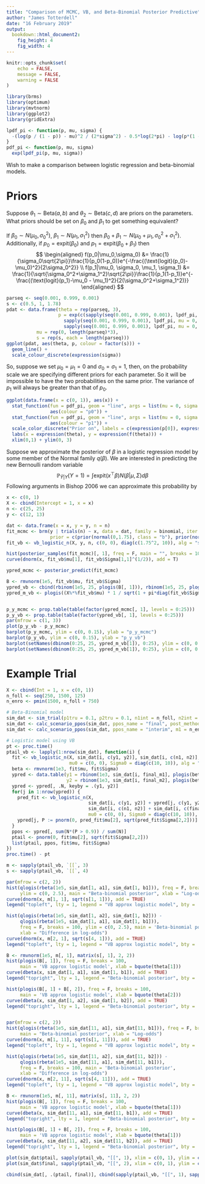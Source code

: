 ```yaml
---
title: "Comparison of MCMC, VB, and Beta-Binomial Posterior Predictive"
author: "James Totterdell"
date: "16 February 2019"
output: 
  bookdown::html_document2:
    fig_height: 4
    fig_width: 4
---
```


```r
knitr::opts_chunk$set(
	echo = FALSE,
	message = FALSE,
	warning = FALSE
)
```


```r
library(brms)
library(optimum)
library(mvtnorm)
library(ggplot2)
library(gridExtra)
```


```r
lpdf_pi <- function(p, mu, sigma) {
  -(log(p / (1 - p)) - mu)^2 / (2*sigma^2) - 0.5*log(2*pi) - log(p*(1 - p)) - log(sigma)
}
pdf_pi <- function(p, mu, sigma)
  exp(lpdf_pi(p, mu, sigma))
```

Wish to make a comparison between logistic regression and beta-binomial models. 

# Priors

Suppose $\theta_1\sim\text{Beta}(a,b)$ and $\theta_2\sim\text{Beta}(c,d)$ are priors on the parameters. What priors should be set on $\beta_0$ and $\beta_1$ to get something equivalent?

If $\beta_0\sim N(\mu_0,\sigma_0^2)$, $\beta_1 \sim N(\mu_1,\sigma_1^2)$ then $\beta_0+\beta_1\sim N(\mu_0+\mu_1,\sigma_0^2+\sigma_1^2)$. Additionally, if $p_0 = \text{expit}(\beta_0)$ and $p_1 = \text{expit}(\beta_0+\beta_1)$ then 
$$
\begin{aligned}
f(p_0|\mu_0,\sigma_0) &= 
\frac{1}{\sigma_0\sqrt{2\pi}}\frac{1}{p_0(1-p_0)}e^{-\frac{(\text{logit}(p_0)-\mu_0)^2}{2\sigma_0^2}} \\
f(p_1|\mu_0, \sigma_0, \mu_1, \sigma_1) &=
\frac{1}{\sqrt{\sigma_0^2+\sigma_1^2}\sqrt{2\pi}}\frac{1}{p_1(1-p_1)}e^{-\frac{(\text{logit}(p_1)-\mu_0 - \mu_1)^2}{2(\sigma_0^2+\sigma_1^2)}}
\end{aligned}
$$

```r
parseq <- seq(0.001, 0.999, 0.001)
s <- c(0.5, 1, 1.78)
pdat <- data.frame(theta = rep(parseq, 3),
                   p = exp(c(sapply(seq(0.001, 0.999, 0.001), lpdf_pi, mu = 0, s = s[1]),
                     sapply(seq(0.001, 0.999, 0.001), lpdf_pi, mu = 0, s = s[2]),
                     sapply(seq(0.001, 0.999, 0.001), lpdf_pi, mu = 0, s = s[3]))),
           mu = rep(0, length(parseq)*3),
           s = rep(s, each = length(parseq)))
ggplot(pdat, aes(theta, p, colour = factor(s))) +
  geom_line() +
  scale_colour_discrete(expression(sigma))
```

So, suppose we set $\mu_0=\mu_1=0$ and $\sigma_0=\sigma_1=1$, then, on the probability scale we are specifying different priors for each parameter. So it will be impossible to have the two probabilities on the same prior. The variance of $p_1$ will always be greater than that of $p_0$.

```r
ggplot(data.frame(x = c(0, 1)), aes(x)) +
  stat_function(fun = pdf_pi, geom = "line", args = list(mu = 0, sigma = 1),
                aes(colour = "p0")) +
  stat_function(fun = pdf_pi, geom = "line", args = list(mu = 0, sigma = sqrt(1 + 1)),
                aes(colour = "p1")) +
  scale_color_discrete("Prior on", labels = c(expression(p[0]), expression(p[1]))) +
  labs(x = expression(theta), y = expression(f(theta))) +
  xlim(0,1) + ylim(0, 3)
```


Suppose we approximate the posterior of $\beta$ in a logistic regression model by some member of the Normal family $q(\beta)$. We are interested in predicting the new Bernoulli random variable
$$
\mathbb P_{\tilde Y|Y}(Y=1) = \int \text{expit}(x^\top\beta)N(\beta|\mu,\Sigma)d\beta
$$
Following arguments in Bishop 2006 we can approximate this probability by


```r
x <- c(0, 1)
X <- cbind(Intercept = 1, x = x)
n <- c(25, 25)
y <- c(12, 13)

dat <- data.frame(x = x, y = y, n = n)
fit_mcmc <- brm(y | trials(n) ~ x, data = dat, family = binomial, iter = 50000,
                prior = c(prior(normal(0,1.75), class = "b"), prior(normal(0,sqrt(10)), class = "Intercept")))
fit_vb <- vb_logistic_n(X, y, n, c(0, 0), diag(c(1.75^2, 10)), alg = "sj")

hist(posterior_samples(fit_mcmc)[, 1], freq = F, main = "", breaks = 100)
curve(dnorm(x, fit_vb$mu[1], fit_vb$Sigma[1,1]^(1/2)), add = T)

ypred_mcmc <- posterior_predict(fit_mcmc)

B <- rmvnorm(1e5, fit_vb$mu, fit_vb$Sigma)
ypred_vb <- cbind(rbinom(1e5, 25, plogis(B[, 1])), rbinom(1e5, 25, plogis(B[, 1] + B[, 2])))
ypred_m_vb <- plogis((X%*%fit_vb$mu) * 1 / sqrt(1 + pi*diag(fit_vb$Sigma)/8))


p_y_mcmc <- prop.table(table(factor(ypred_mcmc[, 1], levels = 0:25)))
p_y_vb <- prop.table(table(factor(ypred_vb[, 1], levels = 0:25)))
par(mfrow = c(1, 3))
plot(p_y_vb - p_y_mcmc)
barplot(p_y_mcmc, ylim = c(0, 0.15), ylab = "p_y_mcmc")
barplot(p_y_vb, ylim = c(0, 0.15), ylab = "p_y_vb")
barplot(setNames(dbinom(0:25, 25, ypred_m_vb[1]), 0:25), ylim = c(0, 0.15))
barplot(setNames(dbinom(0:25, 25, ypred_m_vb[1]), 0:25), ylim = c(0, 0.15))
```


# Example Trial


```r
X <- cbind(Int = 1, x = c(0, 1))
n_foll <- seq(250, 1500, 125)
n_enro <- pmin(1500, n_foll + 750)

# Beta-Binomial model
sim_dat <- sim_trial(p1tru = 0.1, p2tru = 0.1, n1int = n_foll, n2int = n_foll, a1 = 1, b1 = 1, a2 = 1, b2 = 1)
sim_dat <- calc_scenario_ppos(sim_dat, ppos_name = "final", post_method = "exact")
sim_dat <- calc_scenario_ppos(sim_dat, ppos_name = "interim", m1 = n_enro, m2 = n_enro, post_method = "exact")

# Logistic model using VB
pt <- proc.time()
ptail_vb <- lapply(1:nrow(sim_dat), function(i) {
  fit <- vb_logistic_n(X, sim_dat[i, c(y1, y2)], sim_dat[i, c(n1, n2)], 
                       mu0 = c(0, 0), Sigma0 = diag(c(10, 10)), alg = "sj")
  beta <- rmvnorm(1e3, fit$mu, fit$Sigma)
  ypred <- data.table(y1 = rbinom(1e3, sim_dat[i, final_m1], plogis(beta[, 1])),
                      y2 = rbinom(1e3, sim_dat[i, final_m2], plogis(beta[, 1] + beta[, 2])))
  ypred <- ypred[, .N, keyby = .(y1, y2)]
  for(j in 1:nrow(ypred)) {
    pred_fit <- vb_logistic_n(X, 
                              sim_dat[i, c(y1, y2)] + ypred[j, c(y1, y2)],
                              sim_dat[i, c(n1, n2)] + sim_dat[i, c(final_m1, final_m2)],
                              mu0 = c(0, 0), Sigma0 = diag(c(10, 10)), alg = "sj")
    ypred[j, P := pnorm(0, pred_fit$mu[2], sqrt(pred_fit$Sigma[2,2]))]
  }
  ppos <- ypred[, sum(N*(P > 0.9)) / sum(N)]
  ptail <- pnorm(0, fit$mu[2], sqrt(fit$Sigma[2,2]))
  list(ptail, ppos, fit$mu, fit$Sigma)
})
proc.time() - pt

m <- sapply(ptail_vb, `[[`, 3)
s <- sapply(ptail_vb, `[[`, 4)

par(mfrow = c(2, 2))
hist(qlogis(rbeta(1e5, sim_dat[1, a1], sim_dat[1, b1])), freq = F, breaks = 100,
     ylim = c(0, 2.5), main = "Beta-binomial posterior", xlab = "Log-odds")
curve(dnorm(x, m[1, 1], sqrt(s[1, 1])), add = TRUE)
legend("topleft", lty = 1, legend = "VB approx logistic model", bty = 'n')

hist(qlogis(rbeta(1e5, sim_dat[1, a2], sim_dat[1, b2])) -
     qlogis(rbeta(1e5, sim_dat[1, a1], sim_dat[1, b1])), 
     freq = F, breaks = 100, ylim = c(0, 2.5), main = 'Beta-binomial posterior',
     xlab = "Difference in log-odds")
curve(dnorm(x, m[2, 1], sqrt(s[4, 1])), add = TRUE)
legend("topleft", lty = 1, legend = "VB approx logistic model", bty = 'n')

B <- rmvnorm(1e5, m[, 1], matrix(s[, 1], 2, 2))
hist(plogis(B[, 1]), freq = F, breaks = 100, 
     main = 'VB approx logistic model', xlab = bquote(theta[1]))
curve(dbeta(x, sim_dat[1, a1], sim_dat[1, b1]), add = TRUE)
legend("topright", lty = 1, legend = "Beta-binomial posterior", bty = 'n')

hist(plogis(B[, 1] + B[, 2]), freq = F, breaks = 100, 
     main = 'VB approx logistic model', xlab = bquote(theta[2]))
curve(dbeta(x, sim_dat[1, a2], sim_dat[1, b2]), add = TRUE)
legend("topright", lty = 1, legend = "Beta-binomial posterior", bty = 'n')


par(mfrow = c(2, 2))
hist(qlogis(rbeta(1e5, sim_dat[11, a1], sim_dat[11, b1])), freq = F, breaks = 100,
     main = "Beta-binomial posterior", xlab = "Log-odds")
curve(dnorm(x, m[1, 11], sqrt(s[1, 11])), add = TRUE)
legend("topleft", lty = 1, legend = "VB approx logistic model", bty = 'n')

hist(qlogis(rbeta(1e5, sim_dat[11, a2], sim_dat[11, b2])) -
     qlogis(rbeta(1e5, sim_dat[11, a1], sim_dat[11, b1])), 
     freq = F, breaks = 100, main = 'Beta-binomial posterior',
     xlab = "Difference in log-odds")
curve(dnorm(x, m[2, 11], sqrt(s[4, 11])), add = TRUE)
legend("topleft", lty = 1, legend = "VB approx logistic model", bty = 'n')

B <- rmvnorm(1e5, m[, 11], matrix(s[, 11], 2, 2))
hist(plogis(B[, 1]), freq = F, breaks = 100, 
     main = 'VB approx logistic model', xlab = bquote(theta[1]))
curve(dbeta(x, sim_dat[11, a1], sim_dat[11, b1]), add = TRUE)
legend("topright", lty = 1, legend = "Beta-binomial posterior", bty = 'n')

hist(plogis(B[, 1] + B[, 2]), freq = F, breaks = 100, 
     main = 'VB approx logistic model', xlab = bquote(theta[1]))
curve(dbeta(x, sim_dat[11, a2], sim_dat[11, b2]), add = TRUE)
legend("topright", lty = 1, legend = "Beta-binomial posterior", bty = 'n')
```


```r
plot(sim_dat$ptail, sapply(ptail_vb, "[[", 1), xlim = c(0, 1), ylim = c(0, 1)); abline(0,1)
plot(sim_dat$final, sapply(ptail_vb, "[[", 2), xlim = c(0, 1), ylim = c(0, 1)); abline(0,1)

cbind(sim_dat[, .(ptail, final)], cbind(sapply(ptail_vb, "[[", 1), sapply(ptail_vb, "[[", 2)))
```